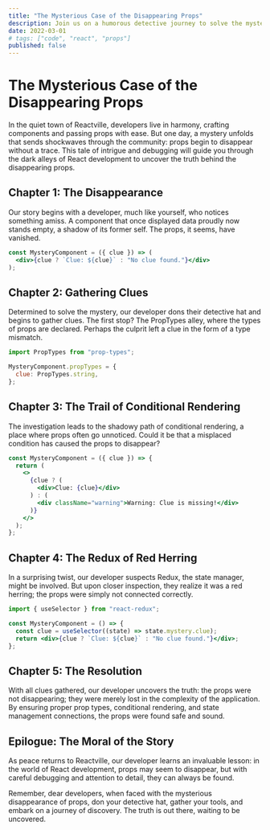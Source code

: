 ```yaml
---
title: "The Mysterious Case of the Disappearing Props"
description: Join us on a humorous detective journey to solve the mystery of disappearing props in a React application. Learn troubleshooting tips and best practices to prevent your props from vanishing into thin air.
date: 2022-03-01
# tags: ["code", "react", "props"]
published: false
---
```


# The Mysterious Case of the Disappearing Props

In the quiet town of Reactville, developers live in harmony, crafting components and passing props with ease. But one day, a mystery unfolds that sends shockwaves through the community: props begin to disappear without a trace. This tale of intrigue and debugging will guide you through the dark alleys of React development to uncover the truth behind the disappearing props.

## Chapter 1: The Disappearance

Our story begins with a developer, much like yourself, who notices something amiss. A component that once displayed data proudly now stands empty, a shadow of its former self. The props, it seems, have vanished.

```jsx
const MysteryComponent = ({ clue }) => (
  <div>{clue ? `Clue: ${clue}` : "No clue found."}</div>
);
```

## Chapter 2: Gathering Clues

Determined to solve the mystery, our developer dons their detective hat and begins to gather clues. The first stop? The PropTypes alley, where the types of props are declared. Perhaps the culprit left a clue in the form of a type mismatch.

```jsx
import PropTypes from "prop-types";

MysteryComponent.propTypes = {
  clue: PropTypes.string,
};
```

## Chapter 3: The Trail of Conditional Rendering

The investigation leads to the shadowy path of conditional rendering, a place where props often go unnoticed. Could it be that a misplaced condition has caused the props to disappear?

```jsx
const MysteryComponent = ({ clue }) => {
  return (
    <>
      {clue ? (
        <div>Clue: {clue}</div>
      ) : (
        <div className="warning">Warning: Clue is missing!</div>
      )}
    </>
  );
};
```

## Chapter 4: The Redux of Red Herring

In a surprising twist, our developer suspects Redux, the state manager, might be involved. But upon closer inspection, they realize it was a red herring; the props were simply not connected correctly.

```jsx
import { useSelector } from "react-redux";

const MysteryComponent = () => {
  const clue = useSelector((state) => state.mystery.clue);
  return <div>{clue ? `Clue: ${clue}` : "No clue found."}</div>;
};
```

## Chapter 5: The Resolution

With all clues gathered, our developer uncovers the truth: the props were not disappearing; they were merely lost in the complexity of the application. By ensuring proper prop types, conditional rendering, and state management connections, the props were found safe and sound.

## Epilogue: The Moral of the Story

As peace returns to Reactville, our developer learns an invaluable lesson: in the world of React development, props may seem to disappear, but with careful debugging and attention to detail, they can always be found.

Remember, dear developers, when faced with the mysterious disappearance of props, don your detective hat, gather your tools, and embark on a journey of discovery. The truth is out there, waiting to be uncovered.
